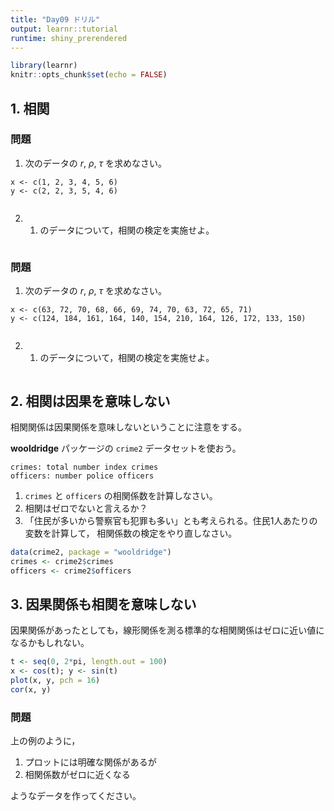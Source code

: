 ```yaml
---
title: "Day09 ドリル"
output: learnr::tutorial
runtime: shiny_prerendered
---
```


```r
library(learnr)
knitr::opts_chunk$set(echo = FALSE)
```

## 1. 相関  {#correlation}

### 問題

(1) 次のデータの $r$, $\rho$, $\tau$ を求めなさい。

```
x <- c(1, 2, 3, 4, 5, 6)
y <- c(2, 2, 3, 5, 4, 6)
```

```r

```

(2) (1) のデータについて，相関の検定を実施せよ。

```r

```


### 問題

(1) 次のデータの $r$, $\rho$, $\tau$ を求めなさい。

```
x <- c(63, 72, 70, 68, 66, 69, 74, 70, 63, 72, 65, 71)
y <- c(124, 184, 161, 164, 140, 154, 210, 164, 126, 172, 133, 150)
```

```r

```


(2) (1) のデータについて，相関の検定を実施せよ。

```r

```


## 2. 相関は因果を意味しない  {#causation}

相関関係は因果関係を意味しないということに注意をする。

**wooldridge** パッケージの `crime2` データセットを使おう。

```
crimes: total number index crimes
officers: number police officers
```

1. `crimes` と `officers` の相関係数を計算しなさい。
1. 相関はゼロでないと言えるか？
1. 「住民が多いから警察官も犯罪も多い」とも考えられる。住民1人あたりの変数を計算して，
   相関係数の検定をやり直しなさい。

```r
data(crime2, package = "wooldridge")
crimes <- crime2$crimes
officers <- crime2$officers

```

## 3. 因果関係も相関を意味しない  {#causation2}

因果関係があったとしても，線形関係を測る標準的な相関関係はゼロに近い値になるかもしれない。

```r
t <- seq(0, 2*pi, length.out = 100)
x <- cos(t); y <- sin(t)
plot(x, y, pch = 16)
cor(x, y)
```


### 問題

上の例のように，

1. プロットには明確な関係があるが
2. 相関係数がゼロに近くなる

ようなデータを作ってください。

```r

```



